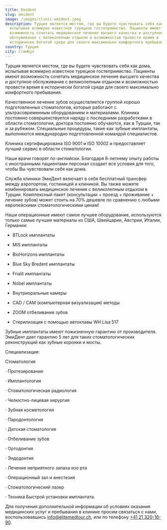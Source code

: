 ```yaml
---
title: Emident
slug: emident
image: /images/clinic-emident.jpeg
description: Турция является местом, где вы будете чувствовать себя как дома,
  испытывая всемирно известное турецкое гостеприимство. Пациенты имеют
  возможность сочетать медицинское лечение высшего качества и доступное
  обслуживание с великолепным отдыхом и возможностью провести время в
  исторически богатой среде для своего максимально комфортного пребывания.
country: Турция
city: Стамбул
---
```


Турция является местом, где вы будете чувствовать себя как дома, испытывая всемирно известное турецкое гостеприимство. Пациенты имеют возможность сочетать медицинское лечение высшего качества и доступное обслуживание с великолепным отдыхом и возможностью провести время в исторически богатой среде для своего максимально комфортного пребывания.

Качественное лечение зубов осуществляется группой хорошо подготовленных стоматологов, которые работают с ультрасовременным оборудованием и материалами. Клиника постоянно совершенствуется наряду с последними разработками в области стоматологии, доктора постоянно обучаются, как в Турции, так и за рубежом. Специальные процедуры, такие как зубные имплантаты, выполняются международно подготовленной командой специалистов.

Клиника сертифицирована ISO 9001 и ISO 10002 и предоставляет лучший сервис в области стоматологии.

Наши врачи говорят по-английски. Благодаря 8-летнему опыту работы с иностранными пациентами персонал создает все условия для того, чтобы Вы чувствовали себя как дома.

Служба клиники ЭмиДент включает в себя бесплатный трансфер между аэропортом, гостиницей и клиникой. Вы также можете комбинировать медицинское лечение с великолепным отдыхом в Турции. Комплексный пакет (консультации + проезд + проживание + лечение зубов) может стоить на 70% дешевле по сравнению с любыми европейскими стоматологическими ценам!

Наши операционные имеют самое лучшее оборудование, используются только самые лучшие материалы из США, Швейцарии, Австрии, Италии, Германии:

- BTLock имплантаты

- MIS имплантаты

- BioHorizons имплантаты

- Blue Sky Bredent имплантаты

- Frialit имплантаты

- Nobel имплантаты

- Внутриоральные камеры

- CAD / CAM (компьютерная визуализация) методы

- ZOOM отбеливание зубов

- Стерилизация с помощью автоклавы WH Lisa 517

Зубные имплантаты имеют пожизненную гарантию от производителя. ЭмиДент дает гарантию 5 лет для таких стоматологических реконструкций как зубные коронки и мосты.

Специализация:

Стоматология

· Протезирование

· Имплантология

· Стоматологическая радиология

· Челюстно-лицевая хирургия

· Зубная косметология

· Пародонтология

· Детская стоматология

· Отбеливание зубов

· Ортодонтия

· Эндодонтия

· Лечение неприятного запаха изо рта

· Операционный зал и анестезия

· Стоматологический лазер

· Техника Быстрой установки имплантата.

Для получения дополнительной информации об условиях оказания медицинских услуг и пребывания в клинике просим связаться с нами, воспользовавшись <a link="mailto:info@elitemedtour.ch">info@elitemedtour.ch</a>, или по телефону <a href="tel:+41213201690">+41 21 320-16-90</a>.
